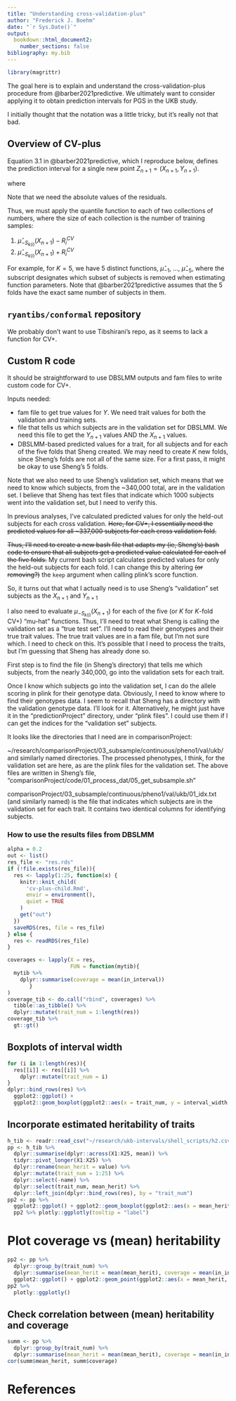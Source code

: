 ```yaml
---
title: "Understanding cross-validation-plus"
author: "Frederick J. Boehm"
date: "`r Sys.Date()`"
output: 
  bookdown::html_document2:
    number_sections: false
bibliography: my.bib
---
```


```r
library(magrittr)
```

The goal here is to explain and understand the cross-validation-plus procedure from @barber2021predictive. We ultimately want to consider applying it to obtain prediction intervals for PGS in the UKB study.

I initially thought that the notation was a little tricky, but it's really not that bad.

## Overview of CV-plus

Equation 3.1 in @barber2021predictive, which I reproduce below, defines the prediction interval for a single new point $Z_{n + 1} = (X_{n +1}, Y_{n+1})$.

\begin{equation}
\hat C_{n, K, \alpha}^{CV+}(X_{n + 1}) = \left[ \hat q_{n, \alpha}^-\lbrace \hat \mu_{- S_{k(i)}}(X_{n + 1}) - R_i^{CV}\rbrace, \hat q_{n, \alpha}^+\lbrace \hat \mu_{- S_{k(i)}}(X_{n + 1}) + R_i^{CV}\rbrace    \right]
\end{equation}

where 

\begin{equation}
R_i^{CV} = |Y_i - \hat\mu_{- S_{k(i)}}(X_i)|
\end{equation}

Note that we need the absolute values of the residuals. 

Thus, we must apply the quantile function to each of two collections of numbers, where the size of each collection is the number of training samples:

1. $\hat \mu_{- S_{k(i)}}(X_{n + 1}) - R_i^{CV}$  
1. $\hat \mu_{- S_{k(i)}}(X_{n + 1}) + R_i^{CV}$

For example, for $K = 5$, we have 5 distinct functions, $\hat \mu_{-1}$, ..., $\hat \mu_{-5}$, where the subscript designates which subset of subjects is removed when estimating function parameters. Note that @barber2021predictive assumes that the 5 folds have the exact same number of subjects in them. 

## `ryantibs/conformal` repository

We probably don't want to use Tibshirani's repo, as it seems to lack a function for CV+.


## Custom R code

It should be straightforward to use DBSLMM outputs and fam files to write custom code for CV+.

Inputs needed: 

- fam file to get true values for $Y$. We need trait values for both the validation and training sets.  
- file that tells us which subjects are in the validation set for DBSLMM. We need this file to get the $Y_{n+1}$ values AND the $X_{n + 1}$ values.  
- DBSLMM-based predicted values for a trait, for all subjects and for each of the five folds that Sheng created. We may need to create $K$ new folds, since Sheng's folds are not all of the same size. For a first pass, it might be okay to use Sheng's 5 folds.  

Note that we also need to use Sheng's validation set, which means that we need to know which 
subjects, from the ~340,000 total, are in the validation set. I believe that Sheng has text 
files that indicate which 1000 subjects went into the validation set, but I need to verify this.

In previous analyses, I've calculated predicted values for only the held-out subjects for each cross validation. 
~~Here, for CV+, I essentially need the predicted values for all ~337,000 subjects for each cross validation fold.~~

~~Thus, I'll need to create a new bash file that adapts my (ie, Sheng's) bash code to 
ensure that all subjects get a predicted value calculated for each of the five folds.~~
My current bash script calculates predicted values for only the held-out subjects for 
each fold. I can change this by altering ~~(or removing?)~~ the `keep` argument when 
calling plink's score function.

So, it turns out that what I actually need is to use Sheng's "validation" set subjects as the $X_{n+1}$ and $Y_{n + 1}$

I also need to evaluate $\mu_{- S_{k(i)}}(X_{n + 1})$ for each of the five (or $K$ for $K$-fold CV+) "mu-hat" functions. Thus, I'll need to treat what Sheng is calling the validation set as a "true test set". I'll need to read their genotypes and their true trait values. The true trait values are in a fam file, but I'm not sure which. I need to check on this. It's possible that I need to process the traits, but I'm guessing that Sheng has already done so. 

First step is to find the file (in Sheng's directory) that tells me which subjects, from the nearly 340,000, go into the validation sets for each trait.

Once I know which subjects go into the validation set, I can do the allele scoring in plink for their genotype data. Obviously, I need to know where to find their genotypes data. I seem to recall that Sheng has a directory with the validation genotype data. I'll look for it. Alternatively, he might just have it in the "predictionProject" directory, under "plink files". I could use them if I can get the indices for the "validation set" subjects.

It looks like the directories that I need are in comparisonProject: 

~/research/comparisonProject/03_subsample/continuous/pheno1/val/ukb/ and similarly named directories. The processed phenotypes, I think, for the validation set are here, as are the plink files for the validation set. The above files are written in Sheng's file, "comparisonProject/code/01_process_dat/05_get_subsample.sh"

comparisonProject/03_subsample/continuous/pheno1/val/ukb/01_idx.txt (and similarly named) is the file that indicates which subjects are in the validation set for each trait. It contains two identical columns for identifying subjects.
















### How to use the results files from DBSLMM


```r
alpha = 0.2
out <- list()
res_file <- "res.rds"
if (!file.exists(res_file)){
  res <- lapply(1:25, function(x) {
    knitr::knit_child(
      'cv-plus-child.Rmd', 
      envir = environment(), 
      quiet = TRUE
    )
    get("out")
  })
  saveRDS(res, file = res_file)
} else {
  res <- readRDS(res_file)
}
```

```r
coverages <- lapply(X = res, 
                    FUN = function(mytib){
  mytib %>%
    dplyr::summarise(coverage = mean(in_interval))
       }
)
coverage_tib <- do.call("rbind", coverages) %>%
  tibble::as_tibble() %>%
  dplyr::mutate(trait_num = 1:length(res))
coverage_tib %>%
  gt::gt()

```

## Boxplots of interval width

```r
for (i in 1:length(res)){
  res[[i]] <- res[[i]] %>%
    dplyr::mutate(trait_num = i)
}
dplyr::bind_rows(res) %>%
  ggplot2::ggplot() + 
  ggplot2::geom_boxplot(ggplot2::aes(x = trait_num, y = interval_width, group = trait_num))
```

## Incorporate estimated heritability of traits

```r
h_tib <- readr::read_csv("~/research/ukb-intervals/shell_scripts/h2.csv", col_names = FALSE) %>% dplyr::select(-26) # drop 26, which is due to presence of trailing commas
pp <- h_tib %>% 
  dplyr::summarise(dplyr::across(X1:X25, mean)) %>% 
  tidyr::pivot_longer(X1:X25) %>%
  dplyr::rename(mean_herit = value) %>%
  dplyr::mutate(trait_num = 1:25) %>%
  dplyr::select(-name) %>%
  dplyr::select(trait_num, mean_herit) %>%
  dplyr::left_join(dplyr::bind_rows(res), by = "trait_num") 
pp2 <- pp %>%
  ggplot2::ggplot() + ggplot2::geom_boxplot(ggplot2::aes(x = mean_herit, y = interval_width, group = trait_num, colour = as.factor(trait_num), label = trait_num), show.legend = FALSE)
  pp2 %>% plotly::ggplotly(tooltip = "label")
```


# Plot coverage vs (mean) heritability 

```r
pp2 <- pp %>%
  dplyr::group_by(trait_num) %>%
  dplyr::summarise(mean_herit = mean(mean_herit), coverage = mean(in_interval)) %>%
  ggplot2::ggplot() + ggplot2::geom_point(ggplot2::aes(x = mean_herit, y = coverage, colour = as.factor(trait_num))) 
pp2 %>%
  plotly::ggplotly()

```

## Check correlation between (mean) heritability and coverage


```r
summ <- pp %>%
  dplyr::group_by(trait_num) %>%
  dplyr::summarise(mean_herit = mean(mean_herit), coverage = mean(in_interval))
cor(summ$mean_herit, summ$coverage)
```


# References





